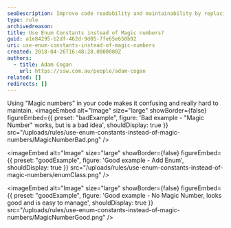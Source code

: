 ```yaml
---
seoDescription: Improve code readability and maintainability by replacing magic numbers with enum constants.
type: rule
archivedreason:
title: Use Enum Constants instead of Magic numbers?
guid: a1e84295-b2df-462d-9d05-7fe65e650b92
uri: use-enum-constants-instead-of-magic-numbers
created: 2018-04-26T16:48:28.0000000Z
authors:
  - title: Adam Cogan
    url: https://ssw.com.au/people/adam-cogan
related: []
redirects: []
---
```


Using "Magic numbers" in your code makes it confusing and really hard to maintain.
<imageEmbed
  alt="Image"
  size="large"
  showBorder={false}
  figureEmbed={{
    preset: "badExample",
    figure: 'Bad example - "Magic Number" works, but is a bad idea',
    shouldDisplay: true
  }}
  src="/uploads/rules/use-enum-constants-instead-of-magic-numbers/MagicNumberBad.png"
/>

<imageEmbed
  alt="Image"
  size="large"
  showBorder={false}
  figureEmbed={{
    preset: "goodExample",
    figure: 'Good example - Add Enum',
    shouldDisplay: true
  }}
  src="/uploads/rules/use-enum-constants-instead-of-magic-numbers/enumClass.png"
/>

<imageEmbed
  alt="Image"
  size="large"
  showBorder={false}
  figureEmbed={{
    preset: "goodExample",
    figure: 'Good example - No Magic Number, looks good and is easy to manage',
    shouldDisplay: true
  }}
  src="/uploads/rules/use-enum-constants-instead-of-magic-numbers/MagicNumberGood.png"
/>